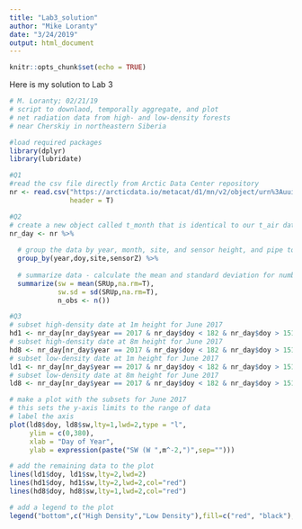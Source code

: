 ```yaml
---
title: "Lab3_solution"
author: "Mike Loranty"
date: "3/24/2019"
output: html_document
---
```


```r
knitr::opts_chunk$set(echo = TRUE)
```

Here is my solution to Lab 3

```r
# M. Loranty; 02/21/19
# script to downlaod, temporally aggregate, and plot
# net radiation data from high- and low-density forests
# near Cherskiy in northeastern Siberia

#load required packages
library(dplyr)
library(lubridate)

#Q1
#read the csv file directly from Arctic Data Center repository
nr <- read.csv("https://arcticdata.io/metacat/d1/mn/v2/object/urn%3Auuid%3A229ad93b-ddfe-4e3f-a32d-d8e8e17eca4d",
               header = T)

#Q2
# create a new object called t_month that is identical to our t_air dataframe and pipe it to the next line
nr_day <- nr %>%
  
  # group the data by year, month, site, and sensor height, and pipe to the next line  
  group_by(year,doy,site,sensorZ) %>%
  
  # summarize data - calculate the mean and standard deviation for number of observations for each month
  summarize(sw = mean(SRUp,na.rm=T),
            sw.sd = sd(SRUp,na.rm=T),
            n_obs <- n())

#Q3
# subset high-density date at 1m height for June 2017
hd1 <- nr_day[nr_day$year == 2017 & nr_day$doy < 182 & nr_day$doy > 151 & nr_day$site == "hd" & nr_day$sensorZ == 100,]
# subset high-density date at 8m height for June 2017
hd8 <- nr_day[nr_day$year == 2017 & nr_day$doy < 182 & nr_day$doy > 151 & nr_day$site == "hd" & nr_day$sensorZ == 800,]
# subset low-density date at 1m height for June 2017
ld1 <- nr_day[nr_day$year == 2017 & nr_day$doy < 182 & nr_day$doy > 151 & nr_day$site == "ld" & nr_day$sensorZ == 100,]
# subset low-density date at 8m height for June 2017
ld8 <- nr_day[nr_day$year == 2017 & nr_day$doy < 182 & nr_day$doy > 151 & nr_day$site == "ld" & nr_day$sensorZ == 800,]

# make a plot with the subsets for June 2017
# this sets the y-axis limits to the range of data
# label the axis
plot(ld8$doy, ld8$sw,lty=1,lwd=2,type = "l",
     ylim = c(0,380), 
     xlab = "Day of Year",
     ylab = expression(paste("SW (W ",m^-2,")",sep="")))

# add the remaining data to the plot
lines(ld1$doy, ld1$sw,lty=2,lwd=2)
lines(hd1$doy, hd1$sw,lty=2,lwd=2,col="red")
lines(hd8$doy, hd8$sw,lty=1,lwd=2,col="red")

# add a legend to the plot
legend("bottom",c("High Density","Low Density"),fill=c("red", "black"),bty="n")



```


